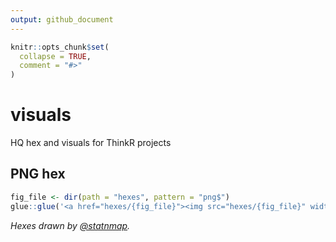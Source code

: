 ```yaml
---
output: github_document
---
```


<!-- README.md is generated from README.Rmd. Please edit that file -->

```r
knitr::opts_chunk$set(
  collapse = TRUE,
  comment = "#>"
)
```

# visuals

HQ hex and visuals for ThinkR projects

<!-- badges: start -->
<!-- badges: end -->

## PNG hex

<!-- code from @hadley: https://github.com/rstudio/hex-stickers/blob/master/PNG/README.Rmd -->

```r
fig_file <- dir(path = "hexes", pattern = "png$")
glue::glue('<a href="hexes/{fig_file}"><img src="hexes/{fig_file}" width="100"></a> ')
```

*Hexes drawn by [\@statnmap](https://github.com/statnmap).*  
